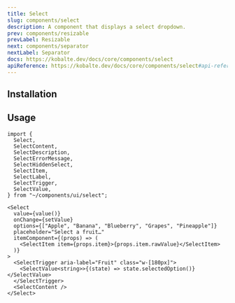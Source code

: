 ```yaml
---
title: Select
slug: components/select
description: A component that displays a select dropdown.
prev: components/resizable
prevLabel: Resizable
next: components/separator
nextLabel: Separator
docs: https://kobalte.dev/docs/core/components/select
apiReference: https://kobalte.dev/docs/core/components/select#api-reference
---
```



<PreviewTabs demoCode={SelectDemoCode}>
  <SelectDemo client:only="solid-js" />
</PreviewTabs>

## Installation

<InstallationTabs name="select" code={SelectCode} />

## Usage

```tsx
import {
  Select,
  SelectContent,
  SelectDescription,
  SelectErrorMessage,
  SelectHiddenSelect,
  SelectItem,
  SelectLabel,
  SelectTrigger,
  SelectValue,
} from "~/components/ui/select";
```

```tsx
<Select
  value={value()}
  onChange={setValue}
  options={["Apple", "Banana", "Blueberry", "Grapes", "Pineapple"]}
  placeholder="Select a fruit…"
  itemComponent={(props) => (
    <SelectItem item={props.item}>{props.item.rawValue}</SelectItem>
  )}
>
  <SelectTrigger aria-label="Fruit" class="w-[180px]">
    <SelectValue<string>>{(state) => state.selectedOption()}</SelectValue>
  </SelectTrigger>
  <SelectContent />
</Select>
```
